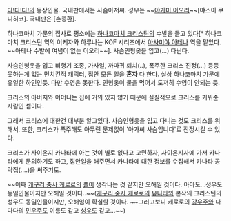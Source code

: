 [[다!다!다!]]의 등장인물. 국내판에서는 사슴아저씨.
성우는 ~~[[야가미 이오리]]~~[야스이 쿠니히코]. 국내판은 [손종환].

하나코마치 가문의 집사로 평소에는 [[하나코마치 크리스틴]]의 수발을 들고 있다[* 하나코마치 크리스틴 역의 이케자와 하루나는 KOF 시리즈에서 [[아사미야 아테나]] 역을 맡았다. ~~아테나 수발에 여념이 없는 이오리~~].
사슴인형옷을 입고(...) 다닌다. 

사슴인형옷을 입고 비행기 조종, 가사일, 까마귀 퇴치(..), 폭주한 크리스 진정(...) 등등 못하는게 없는 먼치킨적 캐릭터, 집안 모든 일을 '''혼자''' 다 한다. 실상 하나코마치 가문에 유일한 하인인듯. 다만 수영은 못한다. 인형옷이 물을 먹어서 도저히 수영이 안되는 듯.

크리스의 아버지와 어머니는 집에 거의 있지 않기 때문에 실질적으로 크리스를 키워준 사람인 셈이다.

그래서 크리스에 대한건 대부분 알고있다. 사슴인형옷을 입고 다니는 것도 크리스를 위해서. 또한, 크리스가 폭주해도 아무런 문제없이 '아가씨 사슴입니다'로 진정시킬 수 있다.

크리스가 사이온지 카나타에 아는 것이 별로 없다고 고민하자, 사이온지사에 가서 카나타에게 문의하기도 하고, 집안일을 해주면서 카나타에 대한 정보를 수집해서 카나타 공략집(....)을 써주기도.

~~어째 [[개구리 중사 케로로]]의 [[모리야마 폴|폴]]이 생각나는 것 같지만 오해일 것이다. 아마도...성우도 동일인물이지만 오해일 것이다..~~([[개구리 중사 케로로]]의 [[니시자와 모모카|유나라]]와 본작의 크리스틴의 성우도 동일인물이지만, 오해임이 확실할 것이다. ~~그러고보니 케로로의 [[히나타 후유키|강우주]]와 다다다의 [[사이온지 카나타|민우주]]도 이름도 같고 [[이미자|성우]]도 같고...~~)
